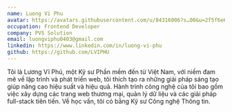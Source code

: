 ```yaml
---
name: Luong Vi Phu
avatar: https://avatars.githubusercontent.com/u/84316006?s…00&u=2f5f6e6e02e5195fddbe9c1d73c387cc22151cc5&v=4
occupation: Frontend Developer
company: PVS Solution
email: luongviphu0403@gmail.com
linkedin: https://www.linkedin.com/in/luong-vi-phu
github: https://github.com/LVIPHU
---
```


Tôi là Lương Vĩ Phú, một Kỹ sư Phần mềm đến từ Việt Nam, với niềm đam mê về lập trình và phát triển web, tôi thích tạo ra những giải pháp sáng tạo giúp nâng cao hiệu suất và
hiệu quả. Hành trình công nghệ của tôi bao gồm việc xây dựng các trang web thương mại, quản lý dữ liệu và các giải pháp full-stack tiên tiến. Về học vấn, tôi có bằng Kỹ sư Công nghệ
Thông tin.
